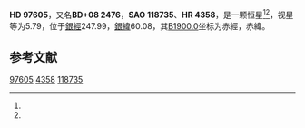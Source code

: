 {{Starbox begin
| name = HD 97605
}}
{{Starbox observe
| epoch = [[J2000.0|J2000.0]]
| constell = {{星座名待查}}<ref name=SIMBAD>{{cite web
 | url=http://simbad.u-strasbg.fr/simbad/sim-id?Ident=HR+4358
 | title=Pulsating variable Star
 | publisher=Centre de Données astronomiques de Strasbourg
 | work=SIMBAD
 | accessdate=2012-07-13
 | archive-date=2016-03-17
 | archive-url=https://web.archive.org/web/20160317111655/http://simbad.u-strasbg.fr/simbad/sim-id?Ident=HR+4358
 | dead-url=no
 }}</ref><ref name=DATA>{{cite web
 | url=http://vizier.u-strasbg.fr/viz-bin/VizieR-5?-out.add=.&-source=5050&-corr=PK=HR&-out.max=9999&HR=4358
 | title=VizieR Detailed Page
 | accessdate=2012-07-13
 | archive-date=2016-03-04
 | archive-url=https://web.archive.org/web/20160304234103/http://vizier.u-strasbg.fr/viz-bin/VizieR-5?-out.add=.&-source=5050&-corr=PK=HR&-out.max=9999&HR=4358
 | dead-url=no
 }}</ref>
| 星官 = 
| ra = {{RA|11|14|1.8}}<ref name=SIMBAD /><ref name=DATA />
| dec = {{DEC|+8|3|38}}<ref name=SIMBAD /><ref name=DATA />
| appmag_v = 5.79<ref name=SIMBAD /><ref name=DATA />
}}
{{Starbox character
| class = K3III<ref name=SIMBAD /><ref name=DATA />
| b-v = 1.12<ref name=SIMBAD /><ref name=DATA />
| u-b = 1.13<ref name=SIMBAD /><ref name=DATA />
| r-i = 0.38E<ref name=SIMBAD /><ref name=DATA />
| variable = 
}}
{{Starbox astrometry
| radial_v = 1.13
| prop_mo_ra = 17
| parallax = 
| p_error = 
}}
{{Starbox catalog
| names =BD+08 2476，[[SAO星表|SAO]] 118735，[[HD星表|HD]] 97605，[[HR星表|HR]] 4358}}
{{Starbox reference |Simbad=HR+4358}}
{{Starbox end}}

'''HD 97605'''，又名'''BD+08 2476'''，'''SAO 118735'''、'''HR 4358'''，是一颗恒星<ref name=SIMBAD /><ref name=DATA />，视星等为5.79，位于[[銀道座標系|銀經]]247.99，[[銀道座標系|銀緯]]60.08，其[[B1900.0|B1900.0]]坐标为赤經{{RA|11|8|50}}，赤緯{{DEC|+8|60.08|29}}。

== 参考文献 ==
{{reflist}}

{{star-stub}}

[[Category:HD和HDE天體|97605]]
[[Category:HR天體|4358]]
[[Category:SAO天體|118735]]